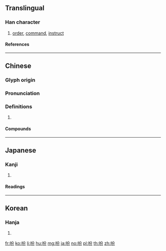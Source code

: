 {{character info/new}}
==Translingual==

===Han character===
{{Han char|rn=30|rad=口|as=04|sn=7|four=68027|canj=RCSH|ids=⿰口分}}

# [[order]], [[command]], [[instruct]]

====References====
{{Han ref|kx=0178.110|dkj=03347|dj=0395.160|hdz=10592.030|uh=5429}}

----

==Chinese==
{{zh-forms}}

===Glyph origin===
{{Han etym}}

===Pronunciation===
{{zh-pron
|m=fēn
|c=fan1
|mn=hun/hoan
|mn_note=hun - literary; hoan - vernacular
|mc=
|oc=y
|cat=
}}

===Definitions===
{{zh-hanzi}}

# {{rfdef|zh}}

====Compounds====
{{zh-der|吩咐:to order, to command|吩嗪|噻吩|卟吩}}

----

==Japanese==

===Kanji===
{{ja-kanji|rs=口04}}

# {{defn|lang=ja|sort=口04}}

====Readings====
{{ja-readings|goon=[[ふん]] (fun)|kanon=[[ふん]] (fun)|kun=[[ふく]] (fuku)}}

----

==Korean==

===Hanja===
{{ko-hanja|hangeul=분|rv=bun|mr=pun}}

# {{defn|lang=ko|sort=口04}}

[[fr:吩]]
[[ko:吩]]
[[li:吩]]
[[hu:吩]]
[[mg:吩]]
[[ja:吩]]
[[no:吩]]
[[pl:吩]]
[[th:吩]]
[[zh:吩]]